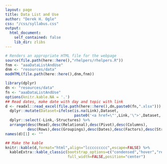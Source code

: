 ```yaml
---
layout: page
title: Data List and Use
author: "Derek H. Ogle"
css: "/css/syllabus.css"
output:
  html_document:
    self_contained: false
    lib_dir: zlibs
---
```


```r
# Renders an appropriate HTML file for the webpage
source(file.path(here::here(),"rhelpers/rhelpers.R"))
fnm <- "aaaDataListAndUse"
dnm <- "resources/data"
modHTML(file.path(here::here(),dnm,fnm))
```

```r
library(dplyr)
dn <- "resources/data"
fn <- "aaaDataListAndUse"
options(knitr.kable.NA = '.')
## Read dates, make date with day and topic with link
d <- readxl::read_excel(file.path(here::here(),dn,paste0(fn,".xlsx"))) %>%
  dplyr::mutate(Dataset=ifelse(is.na(Link),Dataset,
                               paste0('<a href=\"',Link,'\">',Dataset,'</a>'))) %>%
  dplyr::select(-Link,-Structures) %>%
  arrange(desc(Read),desc(Relational),desc(Pivot),desc(Columns),
          desc(Rows),desc(Groupings),desc(Dates),desc(Factors),desc(Strings))
names(d)[1] <- ""
```

```r
## Make the kable
knitr::kable(d,format="html",align="lccccccccc",escape=FALSE) %>%
  kableExtra::kable_classic(bootstrap_options=c("condensed","hover","responsive"),
                            full_width=FALSE,position="center")
```
